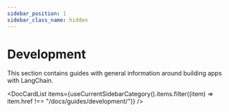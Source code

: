 ```yaml
---
sidebar_position: 1
sidebar_class_name: hidden
---
```


# Development

This section contains guides with general information around building apps with LangChain.


<DocCardList items={useCurrentSidebarCategory().items.filter((item) => item.href !== "/docs/guides/development/")} />
